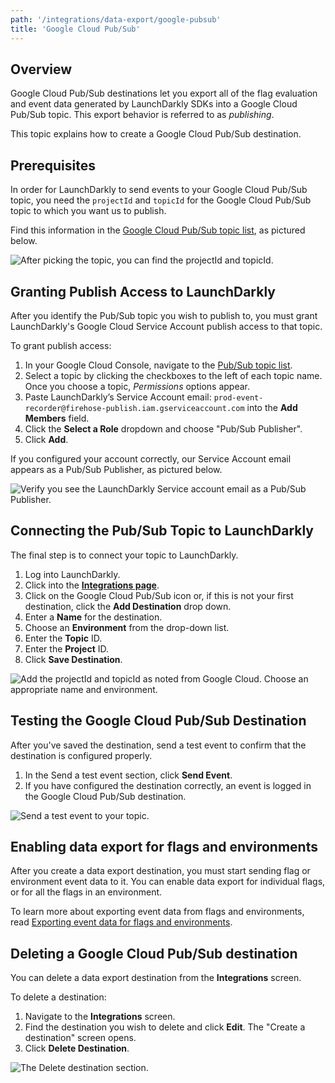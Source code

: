 ```yaml
---
path: '/integrations/data-export/google-pubsub'
title: 'Google Cloud Pub/Sub'
---
```


## Overview

Google Cloud Pub/Sub destinations let you export all of the flag evaluation and event data generated by LaunchDarkly SDKs into a Google Cloud Pub/Sub topic. This export behavior is referred to as _publishing_.

This topic explains how to create a Google Cloud Pub/Sub destination.

## Prerequisites

In order for LaunchDarkly to send events to your Google Cloud Pub/Sub topic, you need the `projectId` and `topicId` for the Google Cloud Pub/Sub topic to which you want us to publish.

Find this information in the [Google Cloud Pub/Sub topic list](https://console.cloud.google.com/cloudpubsub/topicList), as pictured below.

![After picking the topic, you can find the projectId and topicId.](../../images/google-pubsub-projid-testid-callout.png)

## Granting Publish Access to LaunchDarkly

After you identify the Pub/Sub topic you wish to publish to, you must grant LaunchDarkly's Google Cloud Service Account publish access to that topic.

To grant publish access:

1. In your Google Cloud Console, navigate to the [Pub/Sub topic list](https://console.cloud.google.com/cloudpubsub/topicList).
2. Select a topic by clicking the checkboxes to the left of each topic name. Once you choose a topic, _Permissions_ options appear.
3. Paste LaunchDarkly’s Service Account email: `prod-event-recorder@firehose-publish.iam.gserviceaccount.com` into the **Add Members** field.
4. Click the **Select a Role** dropdown and choose "Pub/Sub Publisher".
5. Click **Add**.

If you configured your account correctly, our Service Account email appears as a Pub/Sub Publisher, as pictured below.

![Verify you see the LaunchDarkly Service account email as a Pub/Sub Publisher.](../../images/google-pubsub-publisher-callout.png)

## Connecting the Pub/Sub Topic to LaunchDarkly

The final step is to connect your topic to LaunchDarkly.

1. Log into LaunchDarkly.
2. Click into the **[Integrations page](https://app.launchdarkly.com/default/integrations)**.
3. Click on the Google Cloud Pub/Sub icon or, if this is not your first destination, click the **Add Destination** drop down.
4. Enter a **Name** for the destination.
5. Choose an **Environment** from the drop-down list.
6. Enter the **Topic** ID.
7. Enter the **Project** ID.
8. Click **Save Destination**.

![Add the `projectId` and `topicId` as noted from Google Cloud. Choose an appropriate name and environment.](../../images/google-pubsub-create-destination.png)

## Testing the Google Cloud Pub/Sub Destination

After you've saved the destination, send a test event to confirm that the destination is configured properly.

1. In the Send a test event section, click **Send Event**.
2. If you have configured the destination correctly, an event is logged in the Google Cloud Pub/Sub destination.

![Send a test event to your topic.](../../images/google-pubsub-test-event.png)

## Enabling data export for flags and environments

After you create a data export destination, you must start sending flag or environment event data to it. You can enable data export for individual flags, or for all the flags in an environment.

To learn more about exporting event data from flags and environments, read [Exporting event data for flags and environments](/integrations/data-export#exporting-event-data-for-flags-and-environments).

## Deleting a Google Cloud Pub/Sub destination

You can delete a data export destination from the **Integrations** screen.

To delete a destination:

1. Navigate to the **Integrations** screen.
2. Find the destination you wish to delete and click **Edit**. The "Create a destination" screen opens.
3. Click **Delete Destination**.

![The Delete destination section.](../../images/google-pubsub-delete.png)
